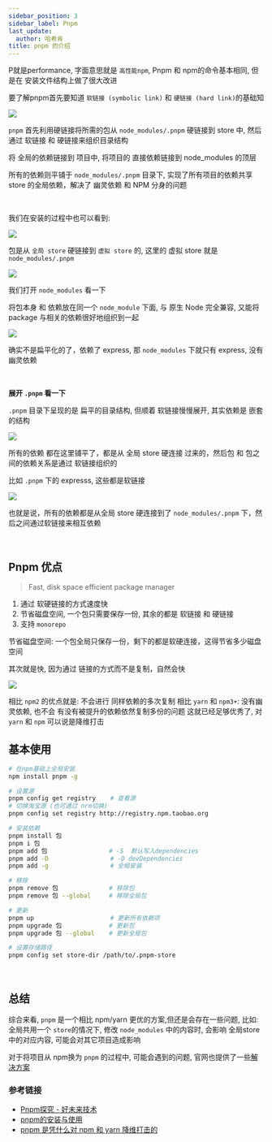 ```yaml
---
sidebar_position: 3
sidebar_label: Pnpm
last_update:
  author: 哈希肯
title: pnpm 的介绍
---
```


P就是performance, 字面意思就是 `高性能npm`, Pnpm 和 npm的命令基本相同, 但是在 安装文件结构上做了很大改进

要了解pnpm首先要知道 `软链接 (symbolic link)` 和 `硬链接 (hard link)`的基础知

![](./img/3418bd2cf95b4af6a418ee2ffbf63a02.jpg)

`pnpm` 首先利用硬链接将所需的包从 `node_modules/.pnpm` 硬链接到 store 中, 然后通过 软链接 和 硬链接来组织目录结构

将 全局的依赖链接到 项目中, 将项目的 直接依赖链接到 node_modules 的顶层

所有的依赖则平铺于 `node_modules/.pnpm` 目录下, 实现了所有项目的依赖共享 store 的全局依赖，解决了 幽灵依赖 和 NPM 分身的问题

<br />

我们在安装的过程中也可以看到:

![](./img/3056dcc9b500f670a9f0ddf3200d8da8.jpg)

包是从 `全局 store` 硬链接到 `虚拟 store` 的, 这里的 虚拟 store 就是 `node_modules/.pnpm`

![](./img/c9c0e4339022d20b531e357de615d05e.jpg)

我们打开 `node_modules` 看一下

将包本身 和 依赖放在同一个 `node_module` 下面, 与 原生 Node 完全兼容, 又能将 package 与相关的依赖很好地组织到一起

![](img/1.jpg)

确实不是扁平化的了，依赖了 express, 那 `node_modules` 下就只有 express, 没有幽灵依赖

<br />

**展开 `.pnpm` 看一下**

`.pnpm` 目录下呈现的是 扁平的目录结构, 但顺着 软链接慢慢展开, 其实依赖是 嵌套的结构

![](img/2.jpg)

所有的依赖 都在这里铺平了，都是从 全局 store 硬连接 过来的，然后包 和 包之间的依赖关系是通过 软链接组织的

比如 `.pnpm` 下的 expresss, 这些都是软链接

![](img/3.jpg)

也就是说，所有的依赖都是从全局 store 硬连接到了 `node_modules/.pnpm` 下，然后之间通过软链接来相互依赖



<br />

## Pnpm 优点
> Fast, disk space efficient package manager

1. 通过 软硬链接的方式速度快
2. 节省磁盘空间, 一个包只需要保存一份, 其余的都是 软链接 和 硬链接
3. 支持 `monorepo`

节省磁盘空间: 一个包全局只保存一份，剩下的都是软硬连接，这得节省多少磁盘空间

其次就是快, 因为通过 链接的方式而不是复制，自然会快

![](img/4.jpg)

相比 `npm2` 的优点就是: 不会进行 同样依赖的多次复制
相比 `yarn` 和 `npm3+`: 没有幽灵依赖, 也不会 有没有被提升的依赖依然复制多份的问题
这就已经足够优秀了, 对 `yarn` 和 `npm` 可以说是降维打击


## 基本使用

```bash
# 在npm基础上全局安装
npm install pnpm -g

# 设置源
pnpm config get registry    # 查看源
# 切换淘宝源 (也可通过 nrm切换)
pnpm config set registry http://registry.npm.taobao.org

# 安装依赖
pnpm install 包
pnpm i 包
pnpm add 包                 # -S  默认写入dependencies
pnpm add -D                 # -D devDependencies
pnpm add -g                 # 全局安装

# 移除
pnpm remove 包              # 移除包
pnpm remove 包 --global     # 移除全局包

# 更新
pnpm up                     # 更新所有依赖项
pnpm upgrade 包             # 更新包
pnpm upgrade 包 --global    # 更新全局包

# 设置存储路径
pnpm config set store-dir /path/to/.pnpm-store
```

<br />

## 总结

综合来看, `pnpm` 是一个相比 npm/yarn 更优的方案,但还是会存在一些问题, 比如: 全局共用一个 `store`的情况下, 修改 `node_modules` 中的内容时, 会影响 全局store中的对应内容, 可能会对其它项目造成影响

对于将项目从 npm换为 `pnpm` 的过程中, 可能会遇到的问题, 官网也提供了一些[解决方案](https://pnpm.io/faq#pnpm-does-not-work-with-your-project-here)

### 参考链接

* [Pnpm探究 - 好未来技术](https://mp.weixin.qq.com/s/NZL9fj3XZS640eYumzcKZw)
* [pnpm的安装与使用](http://liqingsong.cc/article/detail/26)
* [pnpm 是凭什么对 npm 和 yarn 降维打击的](https://mp.weixin.qq.com/s/bLthdXlmu8wtC3ScAaZ3Kg)
